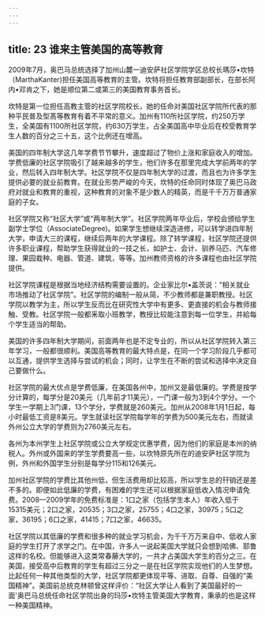 ```yaml
---
---
---
```

title: 23 谁来主管美国的高等教育
---




2009年7月，奥巴马总统选择了加州山麓一迪安萨社区学院学区总校长瑪莎•坎特（MarthaKanter)担任美国高等教育的主管。坎特将担任教育部副部长，在部长阿内•邓肯之下，她是顺位第二或第三的美国教育事务首长。

坎特是第一位担任高教主管的社区学院校长，她的任命对美国社区学院所代表的那种平民普及型髙等教育有着不平常的意义。加州有110所社区学院，约250万学生，全美国有1100所社区学院，约630万学生，占全美国高中毕业后在校受教育学生人数的百分之三十五，这个比例还在增高。

美国的四年制大学这几年学费节节攀升，速度超过了物价上涨和家庭收入的增加。学费低廉的社区学院吸引了越来越多的学生，他们许多在那里完成大学前两年的学业，然后转入四年制大学。社区学院不仅是四年制大学的过渡，而且也为许多学生提供必要的就业前教育。在就业形势严峻的今天，坎特的任命同时体现了奥巴马政府对就业和教育的重视，这种教育的对象不是少数人的精英，而是千千万万普通家庭的子女。

社区学院又称“社区大学”或“两年制大学”。社区学院两年毕业后，学校会颁给学生副学士学位（AssociateDegree)。如果学生想继续深造进修，可以转学进四年制大学，申请大三的课程，继续后两年的大学课程。除了转学课程，社区学院还提供许多职业课程，帮助学生获得就业的一技之长，如护士、会计、驯养马匹、汽车修理、果园栽种、电器、管道、建筑，等等。加州教师资格的许多课程也由社区学院提供。

社区学院课程是根据当地经济结构需要设置的。企业家比尔•盖茨说：“相关就业市场推动了社区学院”。社区学院的编制一般从简，不少教师都是兼职教授。社区学院以教学为主，所以学生反而比在研究性大学中有更多、更直接的机会与教师接触、受教。社区学院一般都釆取小班教学，教授比较能注意到每一位学生，并給每个学生适当的帮助。

美国的许多四年制大学期间，前面两年也是不定专业的，所以从社区学院转入第三年学习，一般都很顺利。美国高等教育的最大特点是，在同一个学习阶段几乎都可以互通，提供学生选择与尝试的机会；同时，让学生在不断的尝试和选择中决定自己要做什么。

社区学院的最大优点是学费低廉，在美国各州中，加州又是最低廉的。学费是按学分计算的，每学分是20美元（几年前才11美元），一门课一般为3到4个学分。一个学生一学期上3门课，13个学分，学费就是260美元。加州从2008年1月1日起，每小时最低工资是8美元。学生就读社区学院每学年的学费为500美元左右，而就读外州公立大学的学费则为2760美元左右。

各州为本州学生上社区学院或公立大学规定优惠学费，因为他们的家庭是本州的纳税人。外州或外国来的学生学费要高一些，以坎特原先所在的迪安萨社区学院为例，外州和外国学生分别是每学分115和126美元。

加州社区学院的学费比其他州低，但生活费用却比较高，所以学生总的幵销还是差不多的。即便如此低廉的学费，有困难的学生还可以根据家庭低收入情况申请免费。2008—2009学年的免费标准是：1口之家（包括学生本人）年收入低于15315美元；2口之家，20535；3口之家，25755；4口之家，30975；5口之家，36195；6口之家，41415；7口之家，46635。

社区学院以其低廉的学费和很多种的就业学习机会，为千千万万来自中、低收人家庭的学生打开了求学之门。在中国，许多人一说起美国大学就只会想到哈佛、耶鲁这样的名校。但能够进入这类常春藤大学的，一共才占美国大学生的百分之三。在美国，接受高中后教育的学生有超过三分之一是在社区学院实现他们的人生梦想。比起任何一种其他类型的大学，社区学院都更体现平等、进取、自尊、自强的“美国精神”。美国前总统克林顿曾这样评价：“社区大学让人看到了美国最好的一面'奥巴马总统任命社区学院出身的玛莎•坎特主管美国大学教育，秉承的也是这样一种美国精神。